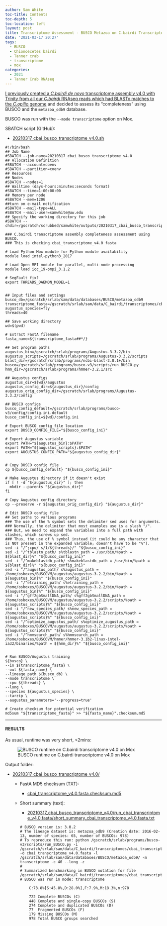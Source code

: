 ```yaml
---
author: Sam White
toc-title: Contents
toc-depth: 5
toc-location: left
layout: post
title: Transcriptome Assessment - BUSCO Metazoa on C.bairdi Transcriptome v4.0 on Mox
date: '2021-03-17 20:27'
tags:
  - BUSCO
  - Chionoecetes bairdi
  - Tanner crab
  - transcriptome
  - mox
categories:
  - 2021
  - Tanner Crab RNAseq
---
```

[I previously created a _C.bairdi_ _de novo_ transcriptome assembly v4.0 with Trinity from all our _C.bairdi_ RNAseq reads which had BLASTx matches to the _C.opilio_ genome](https://robertslab.github.io/sams-notebook/posts/2021/2021-03-17-Transcriptome-Assembly---C.bairdi-Transcriptome-v4.0-Using-Trinity-on-Mox/) and decided to assess its "completeness" using BUSCO and the `metazoa_odb9` database.

BUSCO was run with the `--mode transcriptome` option on Mox.

SBATCH script (GitHub):

- [20210317_cbai_busco_transcriptome_v4.0.sh](https://github.com/RobertsLab/sams-notebook/blob/master/sbatch_scripts/20210317_cbai_busco_transcriptome_v4.0.sh)

```shell
#!/bin/bash
## Job Name
#SBATCH --job-name=20210317_cbai_busco_transcriptome_v4.0
## Allocation Definition
#SBATCH --account=coenv
#SBATCH --partition=coenv
## Resources
## Nodes
#SBATCH --nodes=1
## Walltime (days-hours:minutes:seconds format)
#SBATCH --time=1-00:00:00
## Memory per node
#SBATCH --mem=120G
##turn on e-mail notification
#SBATCH --mail-type=ALL
#SBATCH --mail-user=samwhite@uw.edu
## Specify the working directory for this job
#SBATCH --chdir=/gscratch/scrubbed/samwhite/outputs/20210317_cbai_busco_transcriptome_v4.0

### C.bairdi transcriptome assembly completeness assessment using BUSCO.
### This is checking cbai_transcriptome_v4.0 fasta

# Load Python Mox module for Python module availability
module load intel-python3_2017

# Load Open MPI module for parallel, multi-node processing
module load icc_19-ompi_3.1.2

# SegFault fix?
export THREADS_DAEMON_MODEL=1


## Input files and settings
busco_db=/gscratch/srlab/sam/data/databases/BUSCO/metazoa_odb9
transcriptome_fasta=/gscratch/srlab/sam/data/C_bairdi/transcriptomes/cbai_transcriptome_v4.0.fasta
augustus_species=fly
threads=40

## Save working directory
wd=$(pwd)

# Extract FastA filename
fasta_name=${transcriptome_fasta##*/}

## Set program paths
augustus_bin=/gscratch/srlab/programs/Augustus-3.3.2/bin
augustus_scripts=/gscratch/srlab/programs/Augustus-3.3.2/scripts
blast_dir=/gscratch/srlab/programs/ncbi-blast-2.8.1+/bin
busco=/gscratch/srlab/programs/busco-v3/scripts/run_BUSCO.py
hmm_dir=/gscratch/srlab/programs/hmmer-3.2.1/src

## Augustus configs
augustus_dir=${wd}/augustus
augustus_config_dir=${augustus_dir}/config
augustus_orig_config_dir=/gscratch/srlab/programs/Augustus-3.3.2/config

## BUSCO configs
busco_config_default=/gscratch/srlab/programs/busco-v3/config/config.ini.default
busco_config_ini=${wd}/config.ini

# Export BUSCO config file location
export BUSCO_CONFIG_FILE="${busco_config_ini}"

# Export Augustus variable
export PATH="${augustus_bin}:$PATH"
export PATH="${augustus_scripts}:$PATH"
export AUGUSTUS_CONFIG_PATH="${augustus_config_dir}"


# Copy BUSCO config file
cp ${busco_config_default} "${busco_config_ini}"

# Make Augustus directory if it doesn't exist
if [ ! -d "${augustus_dir}" ]; then
  mkdir --parents "${augustus_dir}"
fi

# Copy Augustus config directory
cp --preserve -r ${augustus_orig_config_dir} "${augustus_dir}"

# Edit BUSCO config file
## Set paths to various programs
### The use of the % symbol sets the delimiter sed uses for arguments.
### Normally, the delimiter that most examples use is a slash "/".
### But, we need to expand the variables into a full path with slashes, which screws up sed.
### Thus, the use of % symbol instead (it could be any character that is NOT present in the expanded variable; doesn't have to be "%").
sed -i "/^;cpu/ s/1/${threads}/" "${busco_config_ini}"
sed -i "/^tblastn_path/ s%tblastn_path = /usr/bin/%path = ${blast_dir}%" "${busco_config_ini}"
sed -i "/^makeblastdb_path/ s%makeblastdb_path = /usr/bin/%path = ${blast_dir}%" "${busco_config_ini}"
sed -i "/^augustus_path/ s%augustus_path = /home/osboxes/BUSCOVM/augustus/augustus-3.2.2/bin/%path = ${augustus_bin}%" "${busco_config_ini}"
sed -i "/^etraining_path/ s%etraining_path = /home/osboxes/BUSCOVM/augustus/augustus-3.2.2/bin/%path = ${augustus_bin}%" "${busco_config_ini}"
sed -i "/^gff2gbSmallDNA_path/ s%gff2gbSmallDNA_path = /home/osboxes/BUSCOVM/augustus/augustus-3.2.2/scripts/%path = ${augustus_scripts}%" "${busco_config_ini}"
sed -i "/^new_species_path/ s%new_species_path = /home/osboxes/BUSCOVM/augustus/augustus-3.2.2/scripts/%path = ${augustus_scripts}%" "${busco_config_ini}"
sed -i "/^optimize_augustus_path/ s%optimize_augustus_path = /home/osboxes/BUSCOVM/augustus/augustus-3.2.2/scripts/%path = ${augustus_scripts}%" "${busco_config_ini}"
sed -i "/^hmmsearch_path/ s%hmmsearch_path = /home/osboxes/BUSCOVM/hmmer/hmmer-3.1b2-linux-intel-ia32/binaries/%path = ${hmm_dir}%" "${busco_config_ini}"


# Run BUSCO/Augustus training
${busco} \
--in ${transcriptome_fasta} \
--out ${fasta_name} \
--lineage_path ${busco_db} \
--mode transcriptome \
--cpu ${threads} \
--long \
--species ${augustus_species} \
--tarzip \
--augustus_parameters='--progress=true'

# Create checksum for potential verification
md5sum "${transcriptome_fasta}" >> "${fasta_name}".checksum.md5
```

---

#### RESULTS

As usual, runtime was very short, <2mins:

![BUSCO runtime on C.bairdi transcriptome v4.0 on Mox](https://github.com/RobertsLab/sams-notebook/blob/master/images/screencaps/20210317_cbai_busco_transcriptome_v4.0_runtime.png?raw=true)

Output folder:

- [20210317_cbai_busco_transcriptome_v4.0/](https://gannet.fish.washington.edu/Atumefaciens/20210317_cbai_busco_transcriptome_v4.0/)

  - FastA MD5 checksum (TXT):

    - [cbai_transcriptome_v4.0.fasta.checksum.md5](https://gannet.fish.washington.edu/Atumefaciens/20210317_cbai_busco_transcriptome_v4.0/cbai_transcriptome_v4.0.fasta.checksum.md5)

  - Short summary (text):

    - [20210317_cbai_busco_transcriptome_v4.0/run_cbai_transcriptome_v4.0.fasta/short_summary_cbai_transcriptome_v4.0.fasta.txt](https://gannet.fish.washington.edu/Atumefaciens/20210317_cbai_busco_transcriptome_v4.0/run_cbai_transcriptome_v4.0.fasta/short_summary_cbai_transcriptome_v4.0.fasta.txt)


    ```
    # BUSCO version is: 3.0.2
    # The lineage dataset is: metazoa_odb9 (Creation date: 2016-02-13, number of species: 65, number of BUSCOs: 978)
    # To reproduce this run: python /gscratch/srlab/programs/busco-v3/scripts/run_BUSCO.py -i /gscratch/srlab/sam/data/C_bairdi/transcriptomes/cbai_transcriptome_v4.0.fasta -o cbai_transcriptome_v4.0.fasta -l /gscratch/srlab/sam/data/databases/BUSCO/metazoa_odb9/ -m transcriptome -c 40 --long -z
    #
    # Summarized benchmarking in BUSCO notation for file /gscratch/srlab/sam/data/C_bairdi/transcriptomes/cbai_transcriptome_v4.0.fasta
    # BUSCO was run in mode: transcriptome

    	C:73.8%[S:45.8%,D:28.0%],F:7.9%,M:18.3%,n:978

    	722	Complete BUSCOs (C)
    	448	Complete and single-copy BUSCOs (S)
    	274	Complete and duplicated BUSCOs (D)
    	77	Fragmented BUSCOs (F)
    	179	Missing BUSCOs (M)
    	978	Total BUSCO groups searched
      ```
